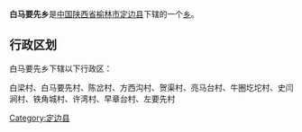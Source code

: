 {{中国乡级行政区
|行政区全称 = 白马要先乡
|景观照片文件名 = 
|景观照片描述 = 
|汉语拼音 =
|其他语言 = 
|其他语言名称 = 
|位置图文件名 = 
|位置图描述 = 
|自定义图片=
|上级行政区 = [[陕西省|陕西省]][[榆林市|榆林市]][[定边县|定边县]]
|行政区类别 = [[乡级行政区|乡]]
|行政区划代码 = 
|行政区划 = 
|村委会 = 
|居委会 = 
|建置时间 = 
|领导职位 = 
|领导名称 = 
|政府驻地 = 
|毗邻 = 
|地理坐标 = 
|总面积 = 
|总人口 = 
|户籍人口 = 
|户籍人口年份 = 
|常住人口 = 
|常住人口年份 = 
|人口密度 = 
|GDP = 
|邮政编码 = 
|电话区号 = 
|官方网站 = 
|网站名称 = 
}}
'''白马要先乡'''是[[中华人民共和国|中国]][[陕西省|陕西省]][[榆林市|榆林市]][[定边县|定边县]]下辖的一个[[乡级行政区|乡]]。

== 行政区划 ==
白马要先乡下辖以下行政区：

白梁村、白马要先村、陈岔村、方西沟村、贺渠村、亮马台村、牛圈圪坨村、史闫涧村、铁角城村、许湾村、早章台村、左要先村

{{陕西小作品}}
{{定边县行政区划}}

[[Category:定边县|Category:定边县]]